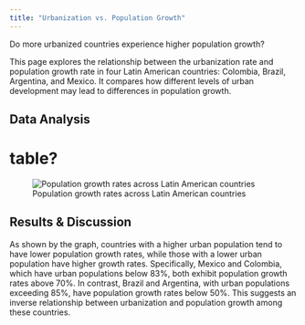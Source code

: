 ```yaml
---
title: "Urbanization vs. Population Growth"
---
```


Do more urbanized countries experience higher population growth?

This page explores the relationship between the urbanization rate and population growth rate in four Latin American countries: Colombia, Brazil, Argentina, and Mexico. It compares how different levels of urban development may lead to differences in population growth.

## Data Analysis 
# table?

![Population growth rates across Latin American countries](figures/pop_growth.png) 

## Results & Discussion 
As shown by the graph, countries with a higher urban population tend to have lower population growth rates, while those with a lower urban population have higher growth rates. Specifically, Mexico and Colombia, which have urban populations below 83%, both exhibit population growth rates above 70%. In contrast, Brazil and Argentina, with urban populations exceeding 85%, have population growth rates below 50%. This suggests an inverse relationship between urbanization and population growth among these countries.